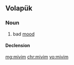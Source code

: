 ==Volapük==
===Noun===
{{vo-noun}}

# bad [[mood]]

====Declension====
{{vo-decl-noun}}

[[mg:mivim]]
[[chr:mivim]]
[[vo:mivim]]